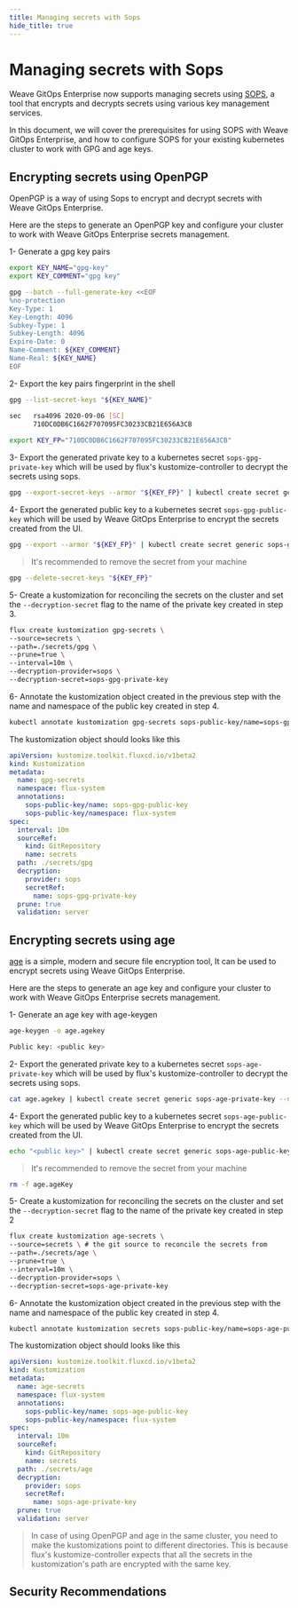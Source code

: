 ```yaml
---
title: Managing secrets with Sops
hide_title: true
---
```


# Managing secrets with Sops

Weave GitOps Enterprise now supports managing secrets using [SOPS](https://github.com/mozilla/sops), a tool that encrypts and decrypts secrets using various key management services.

In this document, we will cover the prerequisites for using SOPS with Weave GitOps Enterprise, and how to configure SOPS for your existing kubernetes cluster to work with GPG and age keys.


## Encrypting secrets using OpenPGP

OpenPGP is a way of using Sops to encrypt and decrypt secrets with Weave GitOps Enterprise.

Here are the steps to generate an OpenPGP key and configure your cluster to work with Weave GitOps Enterprise secrets management.

1- Generate a gpg key pairs

```bash
export KEY_NAME="gpg-key"
export KEY_COMMENT="gpg key"

gpg --batch --full-generate-key <<EOF
%no-protection
Key-Type: 1
Key-Length: 4096
Subkey-Type: 1
Subkey-Length: 4096
Expire-Date: 0
Name-Comment: ${KEY_COMMENT}
Name-Real: ${KEY_NAME}
EOF
```

2- Export the key pairs fingerprint in the shell
```bash
gpg --list-secret-keys "${KEY_NAME}"

sec   rsa4096 2020-09-06 [SC]
      710DC0DB6C1662F707095FC30233CB21E656A3CB
      
export KEY_FP="710DC0DB6C1662F707095FC30233CB21E656A3CB"
```

3- Export the generated private key to a kubernetes secret `sops-gpg-private-key` which will be used by flux's kustomize-controller to decrypt the secrets using sops.

```bash
gpg --export-secret-keys --armor "${KEY_FP}" | kubectl create secret generic sops-gpg-private-key --namespace=flux-system --from-file=sops.asc=/dev/stdin
```

4- Export the generated public key to a kubernetes secret `sops-gpg-public-key` which will be used by Weave GitOps Enterprise to encrypt the secrets created from the UI.

```bash
gpg --export --armor "${KEY_FP}" | kubectl create secret generic sops-gpg-public-key --namespace=flux-system --from-file=sops.asc=/dev/stdin
```

> It's recommended to remove the secret from your machine

```bash
gpg --delete-secret-keys "${KEY_FP}"
```

5- Create a kustomization for reconciling the secrets on the cluster and set the `--decryption-secret` flag to the name of the private key created in step 3.

```bash
flux create kustomization gpg-secrets \
--source=secrets \
--path=./secrets/gpg \
--prune=true \
--interval=10m \
--decryption-provider=sops \
--decryption-secret=sops-gpg-private-key
```

6- Annotate the kustomization object created in the previous step with the name and namespace of the public key created in step 4.

```bash
kubectl annotate kustomization gpg-secrets sops-public-key/name=sops-gpg-public-key sops-public-key/namespace=flux-system
```

The kustomization object should looks like this

```yaml
apiVersion: kustomize.toolkit.fluxcd.io/v1beta2
kind: Kustomization
metadata:
  name: gpg-secrets
  namespace: flux-system
  annotations:
    sops-public-key/name: sops-gpg-public-key
    sops-public-key/namespace: flux-system
spec:
  interval: 10m
  sourceRef:
    kind: GitRepository
    name: secrets
  path: ./secrets/gpg
  decryption:
    provider: sops
    secretRef:
      name: sops-gpg-private-key
  prune: true
  validation: server
```

## Encrypting secrets using age

[age](https://github.com/FiloSottile/age) is a simple, modern and secure file encryption tool, It can be used to encrypt secrets using Weave GitOps Enterprise.

Here are the steps to generate an age key and configure your cluster to work with Weave GitOps Enterprise secrets management.

1- Generate an age key with age-keygen

```bash
age-keygen -o age.agekey

Public key: <public key>
```

2- Export the generated private key to a kubernetes secret `sops-age-private-key` which will be used by flux's kustomize-controller to decrypt the secrets using sops.

```bash
cat age.agekey | kubectl create secret generic sops-age-private-key --namespace=flux-system --from-file=age.agekey=/dev/stdin
```

4- Export the generated public key to a kubernetes secret `sops-age-public-key` which will be used by Weave GitOps Enterprise to encrypt the secrets created from the UI.

```bash
echo "<public key>" | kubectl create secret generic sops-age-public-key --namespace=flux-system --from-file=age.agekey=/dev/stdin
```

> It's recommended to remove the secret from your machine

```bash
rm -f age.ageKey
```

5- Create a kustomization for reconciling the secrets on the cluster and set the `--decryption-secret` flag to the name of the private key created in step 2

```bash
flux create kustomization age-secrets \
--source=secrets \ # the git source to reconcile the secrets from
--path=./secrets/age \
--prune=true \
--interval=10m \
--decryption-provider=sops \
--decryption-secret=sops-age-private-key
```

6- Annotate the kustomization object created in the previous step with the name and namespace of the public key created in step 4.

```bash
kubectl annotate kustomization secrets sops-public-key/name=sops-age-public-key sops-public-key/namespace=flux-system
```

The kustomization object should looks like this

```yaml
apiVersion: kustomize.toolkit.fluxcd.io/v1beta2
kind: Kustomization
metadata:
  name: age-secrets
  namespace: flux-system
  annotations:
    sops-public-key/name: sops-age-public-key
    sops-public-key/namespace: flux-system
spec:
  interval: 10m
  sourceRef:
    kind: GitRepository
    name: secrets
  path: ./secrets/age
  decryption:
    provider: sops
    secretRef:
      name: sops-age-private-key
  prune: true
  validation: server
```

> In case of using OpenPGP and age in the same cluster, you need to make the kustomizations point to different directories. This is because flux's kustomize-controller expects that all the secrets in the kustomization's path are encrypted with the same key.


## Security Recommendations
